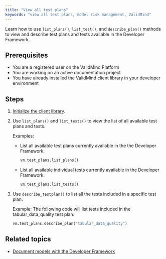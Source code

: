 ```yaml
---
title: "View all test plans"
keywords: "view all test plans, model risk management, ValidMind"
---
```

Learn how to use `list_plans()`, `list_test()`, and `describe_plan()` methods to view and describe test plans and tests available in the Developer Framework. 

## Prerequisites

* You are a registered user on the ValidMind Platform
* You are working on an active documentation project
* You have already installed the ValidMind client library in your developer environment

## Steps

1. [Initialize the client library](install-and-initialize-get-started-developer-framework.qmd).

2. Use `list_plans()` and `list_tests()` to view the list of all available test plans and tests. 

   Examples: 

   - List all available test plans currently available in the the Developer Framework: 

      ```python
      vm.test_plans.list_plans()
      ```

   - List all available individual tests currently available in the Developer Framework: 

      ```python
      vm.test_plans.list_tests() 
      ```

3. Use `describe_testplan()` to list all the tests included in a specific test plan: 

   Example: The following code will list tests included in the tabular_data_quality test plan: 

   ```python
   vm.test_plans.describe_plan("tabular_data_quality") 
   ```

<!---
## Troubleshooting

[Include any common issues or errors that may arise during the task and how to resolve them.]
--->

## Related topics

* [Document models with the Developer Framework](document-models-with-framework.qmd)

